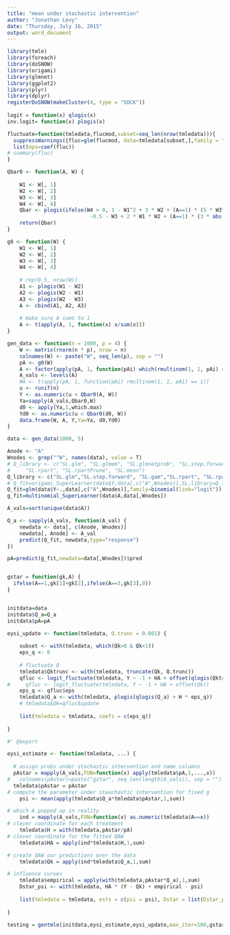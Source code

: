 ```yaml
---
title: "mean under stochastic intervention"
author: "Jonathan Levy"
date: "Thursday, July 16, 2015"
output: word_document
---
```

```r
library(tmle)
library(foreach)
library(doSNOW)
library(origami)
library(glmnet)
library(ggplot2)
library(plyr)
library(dplyr)
registerDoSNOW(makeCluster(4, type = "SOCK"))
  
logit = function(x) qlogis(x)
inv.logit= function(x) plogis(x)

fluctuate=function(tmledata,flucmod,subset=seq_len(nrow(tmledata))){
  suppressWarnings({fluc=glm(flucmod, data=tmledata[subset,],family = "binomial")})
  list(eps=coef(fluc))
# summary(fluc)
}

Qbar0 <- function(A, W) {
    
    W1 <- W[, 1]
    W2 <- W[, 2]
    W3 <- W[, 3]
    W4 <- W[, 4]
    Qbar <- plogis(ifelse(W4 > 0, 1 - W1^2 + 3 * W2 + (A==1) * (5 * W3^2 - 4.45) + (A==2), 
                           -0.5 - W3 + 2 * W1 * W2 + (A==1) * (3 * abs(W2) - 1.5) + 5 * (A==3) * W3))
    return(Qbar)
}

g0 <- function(W) {
    W1 <- W[, 1]
    W2 <- W[, 2]
    W3 <- W[, 3]
    W4 <- W[, 4]
    
    # rep(0.5, nrow(W))
    A1 <- plogis(W1 - W2)
    A2 <- plogis(W2 - W1)
    A3 <- plogis(W2 - W3)
    A <- cbind(A1, A2, A3)
    
    # make sure A sums to 1
    A <- t(apply(A, 1, function(x) x/sum(x)))
}

gen_data <- function(n = 1000, p = 4) {
    W <- matrix(rnorm(n * p), nrow = n)
    colnames(W) <- paste("W", seq_len(p), sep = "")
    pA <- g0(W)
    A <- factor(apply(pA, 1, function(pAi) which(rmultinom(1, 1, pAi) == 1)))
    A_vals <- levels(A)
    #A <- t(apply(pA, 1, function(pAi) rmultinom(1, 1, pAi) == 1))
    u <- runif(n)
    Y <- as.numeric(u < Qbar0(A, W))
    Ya=sapply(A_vals,Qbar0,W)
    d0 <- apply(Ya,1,which.max)
    Yd0 <- as.numeric(u < Qbar0(d0, W))
    data.frame(W, A, Y,Ya=Ya, d0,Yd0)
}

data <- gen_data(1000, 5)

Anode <- "A"
Wnodes <- grep("^W", names(data), value = T)
# Q_library <- c("SL.glm", "SL.glmem", "SL.glmnetprob", "SL.step.forward", "SL.gam", 
#     "SL.rpart", "SL.rpartPrune", "SL.mean")
Q_library <- c("SL.glm","SL.step.forward", "SL.gam","SL.rpart", "SL.rpartPrune", "SL.mean")
# Q_fit=origami_SuperLearner(data$Y,data[,c("A",Wnodes)],SL.library=Q_library,family=binomial())
Q_fit=glm(data$Y~.,data[,c("A",Wnodes)],family=binomial(link="logit"))
g_fit=multinomial_SuperLearner(data$A,data[,Wnodes])

A_vals=sort(unique(data$A))

Q_a <- sapply(A_vals, function(A_val) {
    newdata <- data[, c(Anode, Wnodes)]
    newdata[, Anode] <- A_val
    predict(Q_fit, newdata,type="response")
})

pA=predict(g_fit,newdata=data[,Wnodes])$pred


gstar = function(gk,A) {
  ifelse(A==1,gk[1]+gk[2],ifelse(A==3,gk[3],0))
}


initdata=data
initdata$Q_a=Q_a
initdata$pA=pA

eysi_update <- function(tmledata, Q.trunc = 0.001) {
    
    subset <- with(tmledata, which(Qk>0 & Qk<1))
    eps_q <- 0
    
    # fluctuate Q
    tmledata$Qktrunc <- with(tmledata, truncate(Qk, Q.trunc))
    qfluc <- logit_fluctuate(tmledata, Y ~ -1 + HA + offset(qlogis(Qktrunc)))
#     qfluc <- logit_fluctuate(tmledata, Y ~ -1 + HA + offset(Qk))
    eps_q <- qfluc$eps
    tmledata$Q_a <- with(tmledata, plogis(qlogis(Q_a) + H * eps_q))
    # tmledata$Qk=qfluc$update
    
    list(tmledata = tmledata, coefs = c(eps_q))
    
}

#' @export

eysi_estimate <- function(tmledata, ...) {
  
  # assign probs under stochastic intervention and name columns
  pAstar = mapply(A_vals,FUN=function(x) apply(tmledata$pA,1,...,x))
#   colnames(pAstar)=paste("gstar", seq_len(length(A_vals)), sep = "")
  tmledata$pAstar = pAstar
# compute the parameter under staochastic intervention for fixed g
    psi <- mean(apply(tmledata$Q_a*tmledata$pAstar,1,sum))

# which A popped up in reality
    ind = mapply(A_vals,FUN=function(x) as.numeric(tmledata$A==x))
# clever coordinate for each treatment
    tmledata$H = with(tmledata,pAstar/pA)
# clever coordinate for the fitted QAW
    tmledata$HA = apply(ind*tmledata$H,1,sum)

# create QAW our predictions over the data
    tmledata$Qk = apply(ind*tmledata$Q_a,1,sum)

# influence curves
    tmledata$empirical = apply(with(tmledata,pAstar*Q_a),1,sum)
    Dstar_psi <- with(tmledata, HA * (Y - Qk) + empirical - psi)
    
    list(tmledata = tmledata, ests = c(psi = psi), Dstar = list(Dstar_psi = Dstar_psi))
    
}

testing = gentmle(initdata,eysi_estimate,eysi_update,max_iter=100,gstar)


```



